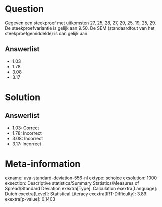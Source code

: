 Question
========

Gegeven een steekproef met uitkomsten 27, 25, 28, 27, 29, 25, 19, 25,
29. De steekproefvariantie is gelijk aan 9.50. De SEM (standaardfout van
het steekproefgemiddelde) is dan gelijk aan

Answerlist
----------

* 1.03
* 1.78
* 3.08
* 3.17

Solution
========

Answerlist
----------

* 1.03: Correct
* 1.78: Incorrect
* 3.08: Incorrect
* 3.17: Incorrect

Meta-information
================
exname: uva-standard-deviation-556-nl
extype: schoice
exsolution: 1000
exsection: Descriptive statistics/Summary Statistics/Measures of Spread/Standard Deviation
exextra[Type]: Calculation
exextra[Language]: Dutch
exextra[Level]: Statistical Literacy
exextra[IRT-Difficulty]: 3.89
exextra[p-value]: 0.1403
